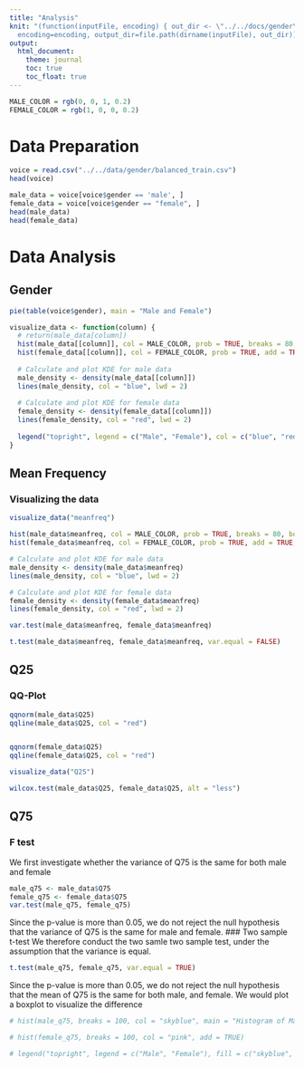 ```yaml
---
title: "Analysis"
knit: "(function(inputFile, encoding) { out_dir <- \"../../docs/gender\"; rmarkdown::render(inputFile,
  encoding=encoding, output_dir=file.path(dirname(inputFile), out_dir))})"
output:
  html_document:
    theme: journal
    toc: true
    toc_float: true
---
```


```r
MALE_COLOR = rgb(0, 0, 1, 0.2)
FEMALE_COLOR = rgb(1, 0, 0, 0.2)
```

# Data Preparation

```r
voice = read.csv("../../data/gender/balanced_train.csv")
head(voice)
```

```r
male_data = voice[voice$gender == 'male', ]
female_data = voice[voice$gender == "female", ]
head(male_data)
head(female_data)
```

# Data Analysis

## Gender

```r
pie(table(voice$gender), main = "Male and Female")
```

```r
visualize_data <- function(column) {
  # return(male_data[column])
  hist(male_data[[column]], col = MALE_COLOR, prob = TRUE, breaks = 80, border = "white", main = sprintf("Histogram and KDE of %s", column))
  hist(female_data[[column]], col = FEMALE_COLOR, prob = TRUE, add = TRUE, breaks = 80, border = "white")
  
  # Calculate and plot KDE for male data
  male_density <- density(male_data[[column]])
  lines(male_density, col = "blue", lwd = 2)
  
  # Calculate and plot KDE for female data
  female_density <- density(female_data[[column]])
  lines(female_density, col = "red", lwd = 2)
  
  legend("topright", legend = c("Male", "Female"), col = c("blue", "red"), lwd = 2, fill = c(MALE_COLOR, FEMALE_COLOR))
}
```


## Mean Frequency

### Visualizing the data

```r
visualize_data("meanfreq")
```



```r
hist(male_data$meanfreq, col = MALE_COLOR, prob = TRUE, breaks = 80, border = "white")
hist(female_data$meanfreq, col = FEMALE_COLOR, prob = TRUE, add = TRUE, breaks = 80, border = "white")

# Calculate and plot KDE for male data
male_density <- density(male_data$meanfreq)
lines(male_density, col = "blue", lwd = 2)

# Calculate and plot KDE for female data
female_density <- density(female_data$meanfreq)
lines(female_density, col = "red", lwd = 2)
```

```r
var.test(male_data$meanfreq, female_data$meanfreq)
```

```r
t.test(male_data$meanfreq, female_data$meanfreq, var.equal = FALSE)
```

## Q25

### QQ-Plot

```r
qqnorm(male_data$Q25)
qqline(male_data$Q25, col = "red")


qqnorm(female_data$Q25)
qqline(female_data$Q25, col = "red")
```


```r
visualize_data("Q25")
```


```r
wilcox.test(male_data$Q25, female_data$Q25, alt = "less")
```

## Q75

### F test

We first investigate whether the variance of Q75 is the same for both male and female

```r
male_q75 <- male_data$Q75
female_q75 <- female_data$Q75
var.test(male_q75, female_q75)
```
Since the p-value is more than 0.05, we do not reject the null hypothesis that the variance of Q75 is the same for male and female.
### Two sample t-test
We therefore conduct the two samle two sample test, under the assumption that the variance is equal.

```r
t.test(male_q75, female_q75, var.equal = TRUE)
```

Since the p-value is more than 0.05, we do not reject the null hypothesis that the mean of Q75 is the same for both male, and female.
We would plot a boxplot to visualize the difference

```r
# hist(male_q75, breaks = 100, col = "skyblue", main = "Histogram of Male Q75", xlab = "Values", ylim = c(0, max(hist(male_q25)$counts, hist(female_q25)$counts)))

# hist(female_q75, breaks = 100, col = "pink", add = TRUE)

# legend("topright", legend = c("Male", "Female"), fill = c("skyblue", "pink"))

```
